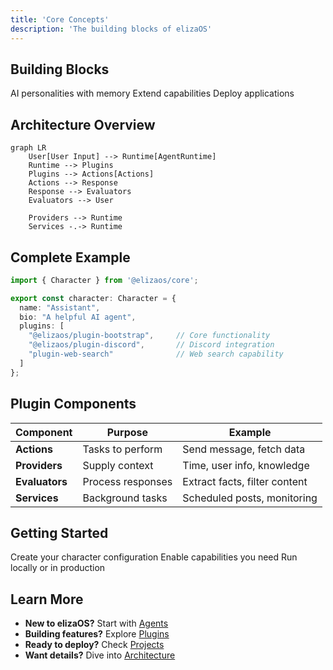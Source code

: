 ```yaml
---
title: 'Core Concepts'
description: 'The building blocks of elizaOS'
---
```


## Building Blocks

<CardGroup cols={3}>
  <Card title="Agents" icon="robot" href="/core-concepts/agents">
    AI personalities with memory
  </Card>
  <Card title="Plugins" icon="puzzle" href="/core-concepts/plugins">
    Extend capabilities
  </Card>
  <Card title="Projects" icon="folder-tree" href="/core-concepts/projects">
    Deploy applications
  </Card>
</CardGroup>

## Architecture Overview

```mermaid
graph LR
    User[User Input] --> Runtime[AgentRuntime]
    Runtime --> Plugins
    Plugins --> Actions[Actions]
    Actions --> Response
    Response --> Evaluators
    Evaluators --> User
    
    Providers --> Runtime
    Services -.-> Runtime
```

## Complete Example

```typescript
import { Character } from '@elizaos/core';

export const character: Character = {
  name: "Assistant",
  bio: "A helpful AI agent",
  plugins: [
    "@elizaos/plugin-bootstrap",     // Core functionality
    "@elizaos/plugin-discord",       // Discord integration
    "plugin-web-search"              // Web search capability
  ]
};
```

## Plugin Components

| Component | Purpose | Example |
|-----------|---------|--------|
| **Actions** | Tasks to perform | Send message, fetch data |
| **Providers** | Supply context | Time, user info, knowledge |
| **Evaluators** | Process responses | Extract facts, filter content |
| **Services** | Background tasks | Scheduled posts, monitoring |

## Getting Started

<Steps>
  <Step title="Define an Agent">
    Create your character configuration
  </Step>
  
  <Step title="Add Plugins">
    Enable capabilities you need
  </Step>
  
  <Step title="Deploy">
    Run locally or in production
  </Step>
</Steps>

## Learn More

- **New to elizaOS?** Start with [Agents](/core-concepts/agents)
- **Building features?** Explore [Plugins](/core-concepts/plugins)
- **Ready to deploy?** Check [Projects](/core-concepts/projects)
- **Want details?** Dive into [Architecture](/deep-dive/architecture)